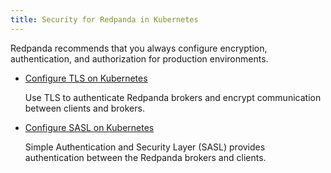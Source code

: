 ```yaml
---
title: Security for Redpanda in Kubernetes
---
```


<head>
    <meta name="title" content="Security for Redpanda in Kubernetes | Redpanda Docs"/>
    <meta name="description" content="Redpanda recommends that you always configure encryption, authentication, and authorization for production environments."/>
    <link rel="canonical" href="https://docs.redpanda.com/docs/manage/kubernetes/security/" />
</head>

Redpanda recommends that you always configure encryption, authentication, and authorization for production environments.


- [Configure TLS on Kubernetes](../security/kubernetes-tls)

  Use TLS to authenticate Redpanda brokers and encrypt communication between clients and brokers.

- [Configure SASL on Kubernetes](../security/sasl-kubernetes)

  Simple Authentication and Security Layer (SASL) provides authentication between the Redpanda brokers and clients.

    
